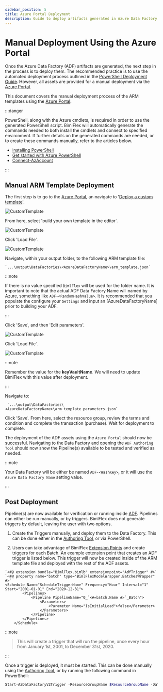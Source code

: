 ---
sidebar_position: 5
title: Azure Portal Deployment
description: Guide to deploy artifacts generated in Azure Data Factory through the Azure portal
---
<head>
  <meta name="varigenceProduct" content="BimlFlex"></meta>
  <meta name="varigenceArticleType" content="Conceptual"></meta>
</head>

# Manual Deployment Using the Azure Portal

Once the Azure Data Factory (ADF) artifacts are generated, the next step in the process is to deploy them. The recommended practice is to use the automated deployment process outlined in the [PowerShell Deployment Guide](./using-powershell). However, all assets are provided for a manual deployment via the [Azure Portal](https://portal.azure.com).  

This document covers the manual deployment process of the ARM templates using the [Azure Portal](https://portal.azure.com).



:::danger

PowerShell, along with the Azure cmdlets, is required in order to use the generated PowerShell script. BimlFlex will automatically generate the commands needed to both install the cmdlets and connect to specified environment. If further details on the generated commands are needed, or to create these commands manually, refer to the articles below.  

* [Installing PowerShell](https://docs.microsoft.com/en-us/powershell/scripting/install/installing-powershell?view=powershell-7)  
* [Get started with Azure PowerShell](https://docs.microsoft.com/en-us/powershell/azure/get-started-azureps)  
* [Connect-AzAccount](https://docs.microsoft.com/en-us/powershell/module/az.accounts/connect-azaccount)  

:::


## Manual ARM Template Deployment

The first step is to go to the [Azure Portal](https://portal.azure.com), an navigate to '[Deploy a custom template](https://portal.azure.com/#create/Microsoft.Template)'.

![CustomTemplate](/img/bimlflex/deploy-a-custom-template.png "Deploy a custom template")

From here, select 'build your own template in the editor'.

![CustomTemplate](/img/bimlflex/build-your-own-template.png "Build your own template in the editor")

Click 'Load File'.

![CustomTemplate](/img/bimlflex/load-template.png "Load File")

Navigate, within your output folder, to the following ARM template file:

    `...\output\DataFactories\<AzureDataFactoryName>\arm_template.json`



:::note

If there is no value specified `BimlFlex` will be used for the folder name. It is important to note that the actual ADF Data Factory Name will named by Azure, something like `ADF-<RandomHashValue>`. It is recommended that you populate the configure your `Settings` and input an [AzureDataFactoryName] prior to building your ADF.

:::


Click 'Save', and then 'Edit parameters'.

![CustomTemplate](/img/bimlflex/load-template.png "Edit Parameters")

Click 'Load File'.

![CustomTemplate](/img/bimlflex/load-param-file.png "Load Parameter File")



:::note

Remember the value for the **keyVaultName**.  We will need to update BimlFlex with this value after deployment.

:::


Navigate to:

     `...\output\DataFactories\<AzureDataFactoryName>\arm_template_parameters.json`

Click 'Save'. From here, select the resource group, review the terms and condition and complete the transaction (purchase). Wait for deployment to complete.

The deployment of the ADF assets using the `Azure Portal` should now be successful. Navigating to the Data Factory and opening the `ADF Authoring Tool` should now show the Pipeline(s) available to be tested and verified as needed.



:::note

Your Data Factory will be either be named `ADF-<HashKey>`, or it will use the `Azure Data Factory Name` setting value.

:::


## Post Deployment

Pipeline(s) are now available for verification or running inside [ADF](https://docs.microsoft.com/en-us/azure/data-factory/author-visually). Pipelines can either be run manually, or by triggers. BimlFlex does not generate triggers by default, leaving the user with two options.

1. Create the Triggers manually, and deploy them to the Data Factory. This can be done either in the [Authoring Tool](https://docs.microsoft.com/en-us/azure/data-factory/author-visually), or via PowerShell.

2. Users can take advantage of BimlFlex [Extension Points](../concepts/extension-points) and create triggers for each Batch. An example extension point that creates an ADF trigger is listed below. This trigger will now be created inside of the ARM template file and deployed with the rest of the ADF assets.

```Biml
`<#@ extension bundle="BimlFlex.bimlb" extensionpoint="AdfTrigger" #>`
`<#@ property name="batch" type="BimlFlexModelWrapper.BatchesWrapper" #>`
<Schedule Name="ScheduleTriggerName" Frequency="Hour" Interval="1" Start="2001-01-01" End="2020-12-31">
        <Pipelines>
            <Pipeline PipelineName="0_`<#=batch.Name #>`_Batch">
                <Parameters>
                    <Parameter Name="IsInitialLoad">false</Parameter>
                </Parameters>
            </Pipeline>
        </Pipelines>
    </Schedule>
```



:::note

>This will create a trigger that will run the pipeline, once every hour from January 1st, 2001, to December 31st, 2020.

:::


Once a trigger is deployed, it must be started. This can be done manually using the [Authoring Tool](https://docs.microsoft.com/en-us/azure/data-factory/author-visually), or by running the following command in PowerShell:

```powershell
Start-AzDataFactoryV2Trigger -ResourceGroupName $ResourceGroupName -DataFactoryName $DataFactoryName -Name "ScheduleTriggerName"
```

